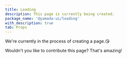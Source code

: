 ```yaml
---
title: Loading
description: This page is currently being created.
package_name: '@yamada-ui/loading'
with_description: true
tab: Props
---
```


We're currently in the process of creating a page.😘

Wouldn't you like to contribute this page? That's amazing!
